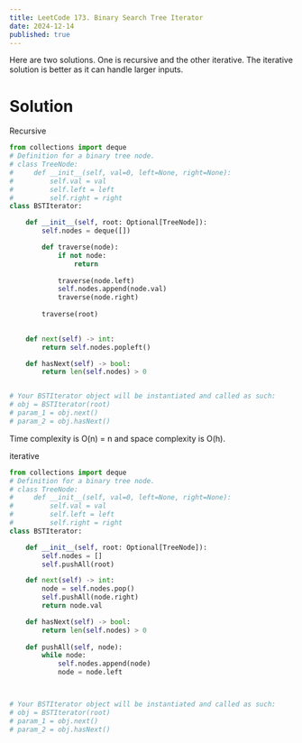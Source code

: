 ---
title: LeetCode 173. Binary Search Tree Iterator
date: 2024-12-14
published: true
---

Here are two solutions. One is recursive and the other iterative.
The iterative solution is better as it can handle larger inputs.

# Solution
Recursive
```python
from collections import deque
# Definition for a binary tree node.
# class TreeNode:
#     def __init__(self, val=0, left=None, right=None):
#         self.val = val
#         self.left = left
#         self.right = right
class BSTIterator:

    def __init__(self, root: Optional[TreeNode]):
        self.nodes = deque([])

        def traverse(node):
            if not node:
                return
            
            traverse(node.left)
            self.nodes.append(node.val)
            traverse(node.right)
        
        traverse(root)
        

    def next(self) -> int:
        return self.nodes.popleft()

    def hasNext(self) -> bool:
        return len(self.nodes) > 0


# Your BSTIterator object will be instantiated and called as such:
# obj = BSTIterator(root)
# param_1 = obj.next()
# param_2 = obj.hasNext()
```
Time complexity is O(n) = n and space complexity is O(h).

iterative
```python
from collections import deque
# Definition for a binary tree node.
# class TreeNode:
#     def __init__(self, val=0, left=None, right=None):
#         self.val = val
#         self.left = left
#         self.right = right
class BSTIterator:

    def __init__(self, root: Optional[TreeNode]):
        self.nodes = []
        self.pushAll(root)      

    def next(self) -> int:
        node = self.nodes.pop()
        self.pushAll(node.right)
        return node.val

    def hasNext(self) -> bool:
        return len(self.nodes) > 0
    
    def pushAll(self, node):
        while node:
            self.nodes.append(node)
            node = node.left



# Your BSTIterator object will be instantiated and called as such:
# obj = BSTIterator(root)
# param_1 = obj.next()
# param_2 = obj.hasNext()
```
